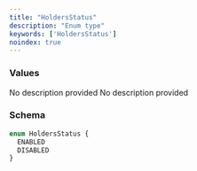 ```yaml
---
title: "HoldersStatus"
description: "Enum type"
keywords: ['HoldersStatus']
noindex: true
---
```


### Values

<ResponseField name="ENABLED" type="enum">
  No description provided
</ResponseField>

<ResponseField name="DISABLED" type="enum">
  No description provided
</ResponseField>

### Schema


```graphql 
enum HoldersStatus {
  ENABLED
  DISABLED
}
```
